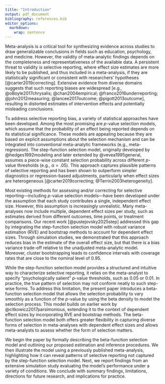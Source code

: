 ```yaml
---
title: "Introduction"
output: pdf_document
bibliography: references.bib
editor_options: 
  markdown: 
    wrap: sentence
---
```


Meta-analysis is a critical tool for synthesizing evidence across studies to draw generalizable conclusions in fields such as education, psychology, and medicine. However, the validity of meta-analytic findings depends on the completeness and representativeness of the available data. A persistent threat to validity is selective reporting, where effect size estimates are more likely to be published, and thus included in a meta-analysis, if they are statistically significant or consistent with researchers' hypotheses [@carter2019correcting]. Extensive evidence from diverse domains suggests that such reporting biases are widespread [e.g., @oBoyle2017chrysalis; @chan2004empirical; @franco2016underreporting; @john2012measuring; @lancee2017outcome; @pigott2013outcome], resulting in distorted estimates of intervention effects and potentially misleading conclusions.

To address selective reporting bias, a variety of statistical approaches have been developed.<!-- Cite examples/papers? --> Among the most promising are $p$-value selection models, which assume that the probability of an effect being reported depends on its statistical significance. These models are appealing because they are based on explicit assumptions about the selection mechanism and can be integrated into conventional meta-analytic frameworks (e.g., meta-regression). The step-function selection model, originally developed by @hedges1992modeling and later extended by @vevea1995general, assumes a piece-wise constant selection probability across different $p$-value thresholds (e.g., $\alpha = .05$). This approach captures plausible patterns of selective reporting and has been shown to outperform simpler diagnostics or regression-based adjustments, particularly when effect sizes are heterogeneous [@carter2019correcting; @Terrin2003heterogeneity].

Most existing methods for assessing and/or correcting for selective reporting---including $p$-value selection models---have been developed under the assumption that each study contributes a single, independent effect size. However, this assumption is increasingly unrealistic. Many meta-analyses now include multiple, dependent effect sizes per study, such as estimates derived from different outcomes, time points, or treatment comparisons. Our recent work [@pustejovsky2025step] addressed this gap by integrating the step-function selection model with robust variance estimation (RVE) and bootstrap methods to account for dependent effect sizes. Through simulation studies, we demonstrated that this approach reduces bias in the estimate of the overall effect size, but that there is a bias variance trade-off relative to the unadjusted meta-analytic model. Moreover, cluster bootstrapping leads to confidence intervals with coverage rates that are close to the nominal level of 0.95.

While the step-function selection model provides a structured and intuitive way to characterize selective reporting, it relies on the meta-analyst to specify "psychologically salient" $p$-value thresholds, such as 0.05 or 0.01. In practice, the true pattern of selection may not conform neatly to such step-wise forms. To address this limitation, the present paper introduces a beta-function selection model that allows the selection probability to vary smoothly as a function of the $p$-value by using the beta density to model the selection process. This model builds on earlier work by @citkowicz2017parsimonious, extending it to the context of dependent effect sizes by incorporating RVE and bootstrap methods. The beta-function selection model both offers greater flexibility in capturing diverse forms of selection in meta-analyses with dependent effect sizes and allows meta-analysts to assess whether the form of selection matters.


We begin the paper by formally describing the beta-function selection model and outlining our proposed estimation and inference procedures. We then illustrate the model using a previously published meta-analysis, highlighting how it can reveal patterns of selective reporting not captured by the step-function selection model. Next, we report findings from an extensive simulation study evaluating the model’s performance under a variety of conditions. We conclude with summary findings, limitations, directions for future research, and implications for practice.